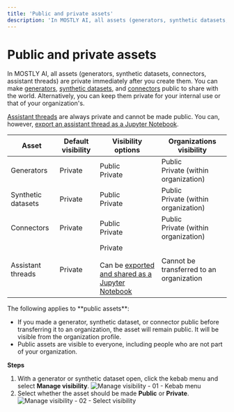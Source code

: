 ```yaml
---
title: 'Public and private assets'
description: 'In MOSTLY AI, all assets (generators, synthetic datasets, connectors, assistant threads) are private by default. You can make generators and synthetic datasets public to share them with the world or keep them private for internal use.'
---
```



# Public and private assets

In MOSTLY AI, all assets (generators, synthetic datasets, connectors, assistant threads) are private immediately after you create them. You can make [generators](/generators), [synthetic datasets](/synthetic-datasets), and [connectors](/connectors) public to share with the world. Alternatively, you can keep them private for your internal use or that of your organization's.


[Assistant threads](/assistant) are always private and cannot be made public. You can, however, [export an assistant thread as a Jupyter Notebook](/assistant/manage-threads#export-as-a-jupyter-notebook).


| Asset              | Default visibility         | Visibility options                                                                 | Organizations visibility                                      |
| ------------------ | -------------------------- | ---------------------------------------------------------------------------------- | ------------------------------------------------------------- |
| Generators         | <PrivateAssetIcon/>Private | <PublicAssetIcon/>Public<br /><PrivateAssetIcon/>Private                            | <PublicAssetIcon/>Public<br /><PrivateAssetIcon/>Private (within organization) |
| Synthetic datasets | <PrivateAssetIcon/>Private | <PublicAssetIcon/>Public<br /><PrivateAssetIcon/>Private                            | <PublicAssetIcon/>Public<br /><PrivateAssetIcon/>Private (within organization) |
| Connectors         | <PrivateAssetIcon/>Private | <PublicAssetIcon/>Public<br /><PrivateAssetIcon/>Private                            | <PublicAssetIcon/>Public<br /><PrivateAssetIcon/>Private (within organization) |
| Assistant threads  | <PrivateAssetIcon/>Private | <PrivateAssetIcon/>Private<br /><br />Can be [exported and shared as a Jupyter Notebook](/manage-threads#export-as-a-jupyter-notebook) | Cannot be transferred to an organization                       |

<Callout>
The following applies to **public assets**:

* If you made a generator, synthetic dataset, or connector public before transferring it to an organization, the asset will remain public. It will be visible from the organization profile.
* Public assets are visible to everyone, including people who are not part of your organization.
</Callout>

**Steps**

1. With a generator or synthetic dataset open, click the kebab menu and select **Manage visibility**.
    <Image 
        src="/docs/docimages/organizations/visibility-01-kebab-select-manage-visibility.webp"
        alt="Manage visibility - 01 - Kebab menu"
        width={700}
        height={300}
    />
2. Select whether the asset should be made **Public** or **Private**.
    <Image
        src="/docs/docimages/organizations/visibility-02-select-public-or-private.webp"
        alt="Manage visibility - 02 - Select visibility"
        width={700}
        height={300}
    />